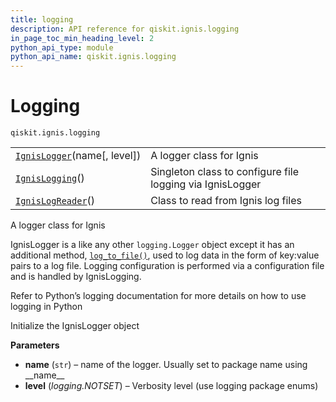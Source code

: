 ```yaml
---
title: logging
description: API reference for qiskit.ignis.logging
in_page_toc_min_heading_level: 2
python_api_type: module
python_api_name: qiskit.ignis.logging
---
```


<span id="module-qiskit.ignis.logging" />

<span id="qiskit-ignis-logging" />

# Logging

<span id="module-qiskit.ignis.logging" />

`qiskit.ignis.logging`

|                                                                                                      |                                                           |
| ---------------------------------------------------------------------------------------------------- | --------------------------------------------------------- |
| [`IgnisLogger`](qiskit.ignis.logging.IgnisLogger "qiskit.ignis.logging.IgnisLogger")(name\[, level]) | A logger class for Ignis                                  |
| [`IgnisLogging`](qiskit.ignis.logging.IgnisLogging "qiskit.ignis.logging.IgnisLogging")()            | Singleton class to configure file logging via IgnisLogger |
| [`IgnisLogReader`](qiskit.ignis.logging.IgnisLogReader "qiskit.ignis.logging.IgnisLogReader")()      | Class to read from Ignis log files                        |

<Class id="" github="https://github.com/qiskit-community/qiskit-ignis/tree/stable/0.3/qiskit/ignis/logging/ignis_logging.py" signature="IgnisLogger(name, level=0)">
  A logger class for Ignis

  IgnisLogger is a like any other `logging.Logger` object except it has an additional method, [`log_to_file()`](qiskit.ignis.logging.IgnisLogger#log_to_file "qiskit.ignis.logging.IgnisLogger.log_to_file"), used to log data in the form of key:value pairs to a log file. Logging configuration is performed via a configuration file and is handled by IgnisLogging.

  Refer to Python’s logging documentation for more details on how to use logging in Python

  Initialize the IgnisLogger object

  **Parameters**

  *   **name** (`str`) – name of the logger. Usually set to package name using \_\_name\_\_
  *   **level** (*logging.NOTSET*) – Verbosity level (use logging package enums)
</Class>

